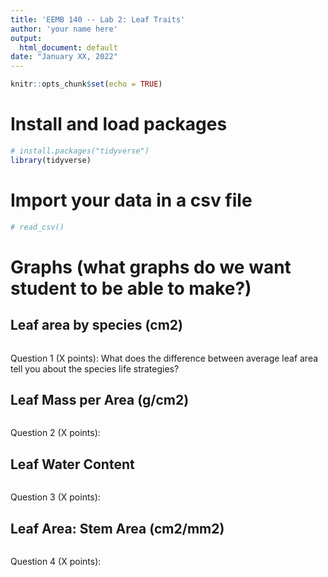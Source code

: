 ```yaml
---
title: 'EEMB 140 -- Lab 2: Leaf Traits'
author: 'your name here'
output:
  html_document: default
date: "January XX, 2022"
---
```


```r
knitr::opts_chunk$set(echo = TRUE)
```

# Install and load packages

```r
# install.packages("tidyverse")
library(tidyverse)

```

# Import your data in a csv file
```r
# read_csv()


```

# Graphs (what graphs do we want student to be able to make?)

## Leaf area by species (cm2)
```r

```
Question 1 (X points): What does the difference between average leaf area tell you about the species life strategies?

## Leaf Mass per Area (g/cm2)
```r

```
Question 2 (X points):

## Leaf Water Content
```r
```
Question 3 (X points):

## Leaf Area: Stem Area (cm2/mm2)
```r

```
Question 4 (X points): 









